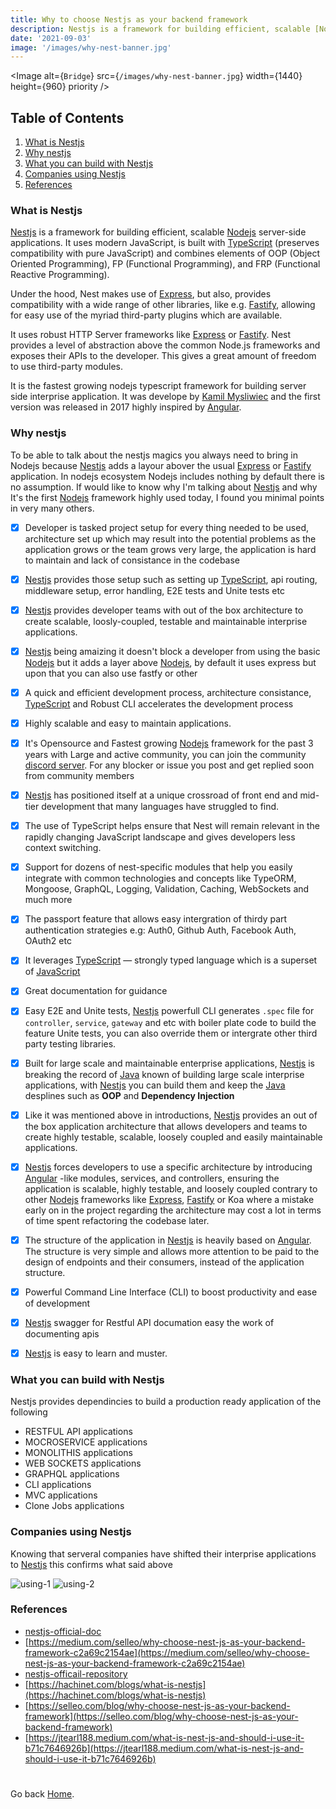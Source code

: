 ```yaml
---
title: Why to choose Nestjs as your backend framework
description: Nestjs is a framework for building efficient, scalable [Nodejs] server-side applications. It uses modern JavaScript is built with [TypeScript] (preserves compatibility with pure JavaScript) and combines elements of OOP (Object Oriented Programming), FP (Functional Programming), and FRP (Functional Reactive Programming).Under the hood, Nest makes use of [Express], but also, provides compatibility with a wide range of other libraries, like e.g. [Fastify]...
date: '2021-09-03'
image: '/images/why-nest-banner.jpg'
---
```


<Image
  alt={`Bridge`}
  src={`/images/why-nest-banner.jpg`}
  width={1440}
  height={960}
  priority
/>

## Table of Contents
1. [What is Nestjs](#What-is-Nestjs)
2. [Why nestjs](#Why-nestjs)
3. [What you can build with Nestjs](#What-you-can-build-with-Nestjs)
4. [Companies using Nestjs](#Companies-using-Nestjs)
5. [References](#References)



### What is Nestjs
 
[Nestjs] is a framework for building efficient, scalable [Nodejs] server-side applications. It uses modern JavaScript, is built with [TypeScript] (preserves compatibility with pure JavaScript) and combines elements of OOP (Object Oriented Programming), FP (Functional Programming), and FRP (Functional Reactive Programming).

Under the hood, Nest makes use of [Express], but also, provides compatibility with a wide range of other libraries, like e.g. [Fastify], allowing for easy use of the myriad third-party plugins which are available.
 
 It uses robust HTTP Server frameworks like [Express] or [Fastify]. Nest provides a level of abstraction above the common Node.js frameworks and exposes their APIs to the developer. This gives a great amount of freedom to use third-party modules.

It is the fastest growing nodejs typescript framework for building server side interprise application. It was develope by [Kamil Mysliwiec] and the first version was released in 2017 highly inspired by [Angular].

### Why nestjs

To be able to  talk about the nestjs magics you always need to bring in Nodejs because [Nestjs] adds a layour abover the usual [Express] or [Fastify] application.
In nodejs ecosystem Nodejs includes nothing by default there is no assumption.
If would like to know why I'm talking about [Nestjs] and why It's the first [Nodejs] framework highly used today, I found you minimal points in very many others.

- [X] Developer is tasked project setup for every thing needed to be used, architecture set up which may 
 result into the potential problems as the application grows or the team grows very large, the application is hard to maintain and lack of  consistance in the codebase

- [x] [Nestjs] provides those setup such as setting up [TypeScript], api routing, middleware setup, error handling, E2E tests and Unite tests etc

- [x] [Nestjs] provides developer teams with out of the box architecture to create scalable, loosly-coupled, testable
  and maintainable interprise applications.

- [X] [Nestjs] being amaizing it doesn't block a developer from using the basic [Nodejs] but it adds a layer above [Nodejs],
  by default it uses express but upon that you can also use fastfy or other 
 
- [X] A quick and efficient development process, architecture consistance, [TypeScript] and Robust CLI accelerates the development process

- [X] Highly scalable and easy to maintain applications.

- [X] It's Opensource and Fastest growing [Nodejs] framework for the past 3 years with Large and active community, you can join the community [discord server](https://discord.gg/qF6dWNQH). For any blocker or issue you post and get replied soon from community members

- [X] [Nestjs] has positioned itself at a unique crossroad of front end and mid-tier development that many languages have struggled to find.

- [X] The use of TypeScript helps ensure that Nest will remain relevant in the rapidly changing JavaScript landscape and gives developers less context switching.

- [X] Support for dozens of nest-specific modules that help you easily integrate with common technologies and concepts like TypeORM, Mongoose, GraphQL, Logging, Validation, Caching, WebSockets and much more

- [X] The passport feature that allows easy intergration of thirdy part authentication strategies e.g: Auth0, Github Auth, Facebook Auth, OAuth2 etc

- [X] It leverages [TypeScript] — strongly typed language which is a superset of [JavaScript]

- [X] Great documentation for guidance

- [X] Easy E2E and Unite tests, [Nestjs] powerfull CLI generates `.spec` file for `controller`, `service`, `gateway` and etc  with boiler plate code to build the feature Unite tests, you can also override them or intergrate other third party testing libraries.

- [X] Built for large scale and maintainable enterprise applications, [Nestjs] is breaking the record of [Java]  known of building large scale interprise applications, with [Nestjs] you can build them and keep the [Java] desplines such as **OOP** and **Dependency Injection**

- [X] Like it was mentioned above in introductions, [Nestjs] provides an out of the box application architecture that allows developers and teams to create highly testable, scalable, loosely coupled and easily maintainable applications.

- [X] [Nestjs] forces developers to use a specific architecture by introducing [Angular] -like modules, services, and controllers, ensuring the application is scalable, highly testable, and loosely coupled contrary to other [Nodejs] frameworks like [Express], [Fastify] or Koa where a mistake early on in the project regarding the architecture may cost a lot in terms of time spent refactoring the codebase later.

- [X] The structure of the application in [Nestjs] is heavily based on [Angular]. The structure is very simple and allows more attention to be paid to the design of endpoints and their consumers, instead of the application structure.

- [X] Powerful Command Line Interface (CLI) to boost productivity and ease of development

- [X] [Nestjs] swagger for Restful API documation easy the work of documenting apis

- [X] [Nestjs] is easy to learn and muster.


### What you can build with Nestjs

Nestjs provides dependincies to build a production ready application of the following

- RESTFUL API applications
- MOCROSERVICE applications
- MONOLITHIS applications
- WEB SOCKETS applications
- GRAPHQL applications
- CLI applications
- MVC applications
- Clone Jobs applications

### Companies using Nestjs
Knowing that serveral companies have shifted their interprise applications to [Nestjs] this confirms what said above

![using-1](https://raw.githubusercontent.com/PatrickNiyogitare28/gist-blog/main/src/gist-images/using-nest-1.PNG)
![using-2](https://raw.githubusercontent.com/PatrickNiyogitare28/gist-blog/main/src/gist-images/using-nestjs-2.PNG)


### References

- [nestjs-official-doc](nestjs.com/)
- [https://medium.com/selleo/why-choose-nest-js-as-your-backend-framework-c2a69c2154ae](https://medium.com/selleo/why-choose-nest-js-as-your-backend-framework-c2a69c2154ae) 
- [nestjs-officail-repository](https://github.com/nestjs/nest)
- [https://hachinet.com/blogs/what-is-nestjs](https://hachinet.com/blogs/what-is-nestjs)
- [https://selleo.com/blog/why-choose-nest-js-as-your-backend-framework](https://selleo.com/blog/why-choose-nest-js-as-your-backend-framework)
- [https://jtearl188.medium.com/what-is-nest-js-and-should-i-use-it-b71c7646926b](https://jtearl188.medium.com/what-is-nest-js-and-should-i-use-it-b71c7646926b)



[Nestjs]: https://nestjs.com
[Kamil Mysliwiec]: https://github.com/kamilmysliwiec
[TypeScript]: http://www.typescriptlang.org/
[Nodejs]: https://nodejs.org/
[Express]: https://expressjs.com/
[Fastify]: https://www.fastify.io/
[Angular]: https://angular.io/
[JavaScript]: https://www.javascript.com/
[Java]: https://en.wikipedia.org/wiki/Java

#
Go back [Home](/).